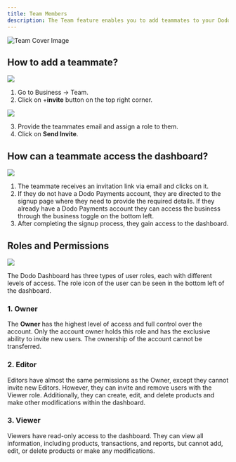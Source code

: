 ```yaml
---
title: Team Members
description: The Team feature enables you to add teammates to your Dodo Payments dashboard, granting them access based on customizable permissions. You can allow full modification rights or restrict access to view-only mode, ensuring secure and flexible collaboration.
---
```

<Frame>
    <img src="/images/cover-images/Team.png" alt="Team Cover Image"/>
</Frame>

## How to add a teammate?

<img src="/images/team/team-1.png"/>

1. Go to Business → Team.
2. Click on +**invite** button on the top right corner.

<img src="/images/team/team-2.png"/>

3. Provide the teammates email and assign a role to them.
4. Click on **Send Invite**.

## How can a teammate access the dashboard?

<img src="/images/team/team-3.png"/>

1. The teammate receives an invitation link via email and clicks on it.
2. If they do not have a Dodo Payments account, they are directed to the signup page where they need to provide the required details. If they already have a Dodo Payments account they can access the business through the business toggle on the bottom left. 
3. After completing the signup process, they gain access to the dashboard.

## Roles and Permissions

<img src="/images/team/team-4.png"/>

The Dodo Dashboard has three types of user roles, each with different levels of access. The role icon of the user can be seen in the bottom left of the dashboard.

### 1. Owner

The **Owner** has the highest level of access and full control over the account. Only the account owner holds this role and has the exclusive ability to invite new users. The ownership of the account cannot be transferred.

### 2. Editor

Editors have almost the same permissions as the Owner, except they cannot invite new Editors. However, they can invite and remove users with the Viewer role. Additionally, they can create, edit, and delete products and make other modifications within the dashboard.

### 3. Viewer

Viewers have read-only access to the dashboard. They can view all information, including products, transactions, and reports, but cannot add, edit, or delete products or make any modifications.